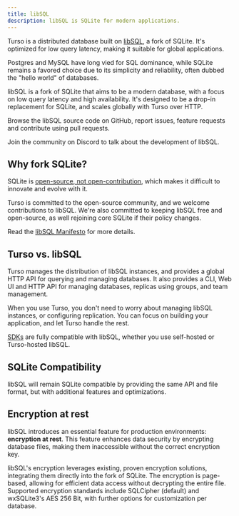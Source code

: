 ```yaml
---
title: libSQL
description: libSQL is SQLite for modern applications.
---
```


Turso is a distributed database built on [libSQL](https://github.com/tursodatabase/libsql/), a fork of SQLite. It's optimized for low query latency, making it suitable for global applications.

Postgres and MySQL have long vied for SQL dominance, while SQLite remains a favored choice due to its simplicity and reliability, often dubbed the "hello world" of databases.

libSQL is a fork of SQLite that aims to be a modern database, with a focus on low query latency and high availability. It's designed to be a drop-in replacement for SQLite, and scales globally with Turso over HTTP.

<CardGroup cols={2}>

<Card title="tursodatabase/libsql" icon="github" href="https://github.com/tursodatabase/libsql/">

Browse the libSQL source code on GitHub, report issues, feature requests and contribute using pull requests.

</Card>

<Card title="Discord" href="https://discord.gg/turso" icon="discord">

Join the community on Discord to talk about the development of libSQL.

</Card>

</CardGroup>

## Why fork SQLite?

SQLite is [open-source, not open-contribution](https://www.sqlite.org/copyright.html), which makes it difficult to innovate and evolve with it.

Turso is committed to the open-source community, and we welcome contributions to libSQL. We're also committed to keeping libSQL free and open-source, as well rejoining core SQLite if their policy changes.

Read the [libSQL Manifesto](https://turso.tech/libsql-manifesto) for more details.

## Turso vs. libSQL

Turso manages the distribution of libSQL instances, and provides a global HTTP API for querying and managing databases. It also provides a CLI, Web UI and HTTP API for managing databases, replicas using groups, and team management.

When you use Turso, you don't need to worry about managing libSQL instances, or configuring replication. You can focus on building your application, and let Turso handle the rest.

[SDKs](/sdk) are fully compatible with libSQL, whether you use self-hosted or Turso-hosted libSQL.

## SQLite Compatibility

libSQL will remain SQLite compatible by providing the same API and file format, but with additional features and optimizations.

## Encryption at rest

libSQL introduces an essential feature for production environments: **encryption at rest**. This feature enhances data security by encrypting database files, making them inaccessible without the correct encryption key.

libSQL's encryption leverages existing, proven encryption solutions, integrating them directly into the fork of SQLite. The encryption is page-based, allowing for efficient data access without decrypting the entire file. Supported encryption standards include SQLCipher (default) and wxSQLite3's AES 256 Bit, with further options for customization per database.

<CodeGroup>

<Snippet file="encryption-at-rest-typescript.mdx" />
<Snippet file="encryption-at-rest-golang.mdx" />
<Snippet file="encryption-at-rest-rust.mdx" />
<Snippet file="encryption-at-rest-python.mdx" />

</CodeGroup>
